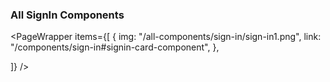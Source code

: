 
### All SignIn Components

<PageWrapper
  items={[
    {
     img: "/all-components/sign-in/sign-in1.png",
    link: "/components/sign-in#signin-card-component",
    },
    
  ]}
/>
